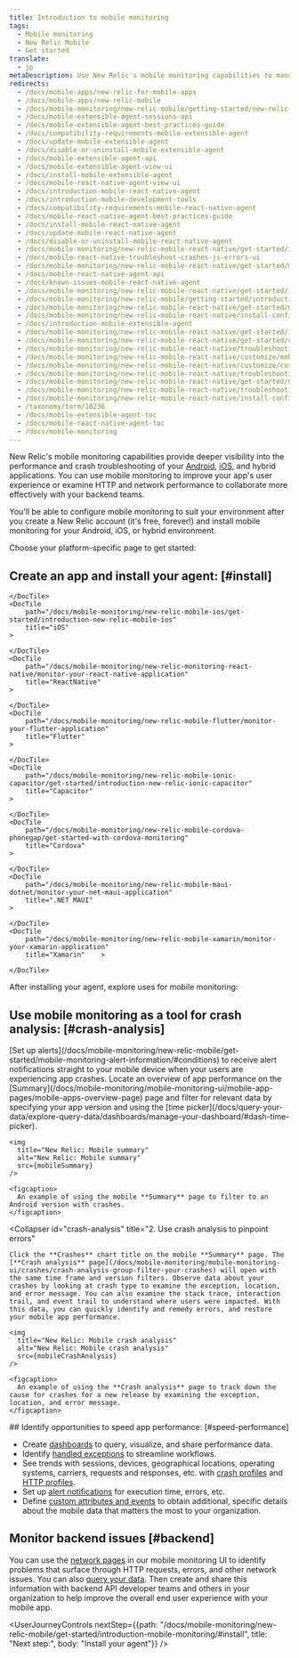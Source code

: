 ```yaml
---
title: Introduction to mobile monitoring
tags:
  - Mobile monitoring
  - New Relic Mobile
  - Get started
translate:
  - jp
metaDescription: Use New Relic's mobile monitoring capabilities to manage the performance of your iOS and Android apps and your customers' overall digital experience.
redirects:
  - /docs/mobile-apps/new-relic-for-mobile-apps
  - /docs/mobile-apps/new-relic-mobile
  - /docs/mobile-monitoring/new-relic-mobile/getting-started/new-relic-mobile
  - /docs/mobile-extensible-agent-sessions-api
  - /docs/mobile-extensible-agent-best-practices-guide
  - /docs/compatibility-requirements-mobile-extensible-agent
  - /docs/update-mobile-extensible-agent
  - /docs/disable-or-uninstall-mobile-extensible-agent
  - /docs/mobile-extensible-agent-api
  - /docs/mobile-extensible-agent-view-ui
  - /docs/install-mobile-extensible-agent
  - /docs/mobile-react-native-agent-view-ui
  - /docs/introduction-mobile-react-native-agent
  - /docs/introduction-mobile-development-tools
  - /docs/compatibility-requirements-mobile-react-native-agent
  - /docs/mobile-react-native-agent-best-practices-guide
  - /docs/install-mobile-react-native-agent
  - /docs/update-mobile-react-native-agent
  - /docs/disable-or-uninstall-mobile-react-native-agent
  - /docs/mobile-monitoring/new-relic-mobile-react-native/get-started/introduction-mobile-react-native-agent
  - /docs/mobile-react-native-troubleshoot-crashes-js-errors-ui
  - /docs/mobile-monitoring/new-relic-mobile-react-native/get-started/mobile-react-native-agent-best-practices-guide
  - /docs/mobile-react-native-agent-api
  - /docs/known-issues-mobile-react-native-agent
  - /docs/mobile-monitoring/new-relic-mobile-react-native/get-started/introduction-mobile-development-tools
  - /docs/mobile-monitoring/new-relic-mobile/getting-started/introduction-new-relic-mobile
  - /docs/mobile-monitoring/new-relic-mobile-react-native/get-started/mobile-development-tools
  - /docs/mobile-monitoring/new-relic-mobile-react-native/install-configure/install-mobile-react-native-agent
  - /docs/introduction-mobile-extensible-agent
  - /docs/mobile-monitoring/new-relic-mobile-react-native/get-started/introduction-mobile-react-native
  - /docs/mobile-monitoring/new-relic-mobile-react-native/get-started/compatibility-requirements-mobile-react-native-agent
  - /docs/mobile-monitoring/new-relic-mobile-react-native/troubleshooting/mobile-react-native-troubleshoot-crashes-js-errors-ui
  - /docs/mobile-monitoring/new-relic-mobile-react-native/customize/mobile-react-native-agent-api
  - /docs/mobile-monitoring/new-relic-mobile-react-native/customize/customize-query-mobile-app-data-react-native
  - /docs/mobile-monitoring/new-relic-mobile-react-native/troubleshooting/no-data-appears-react-native
  - /docs/mobile-monitoring/new-relic-mobile-react-native/get-started/mobile-react-native-best-practices-guide
  - /docs/mobile-monitoring/new-relic-mobile-react-native/troubleshooting/troubleshoot-react-native-known-issues
  - /docs/mobile-monitoring/new-relic-mobile-react-native/install-configure/update-mobile-react-native-agent
  - /taxonomy/term/10236
  - /docs/mobile-extensible-agent-toc
  - /docs/mobile-react-native-agent-toc
  - /docs/mobile-monitoring
---
```






New Relic's mobile monitoring capabilities provide deeper visibility into the performance and crash troubleshooting of your [Android](/docs/mobile-monitoring/new-relic-mobile-android/get-started/introduction-new-relic-mobile-android), [iOS](/docs/mobile-monitoring/new-relic-mobile-ios/get-started/introduction-new-relic-mobile-ios), and hybrid applications. You can use mobile monitoring to improve your app's user experience or examine HTTP and network performance to collaborate more effectively with your backend teams.

You'll be able to configure mobile monitoring to suit your environment after you create a New Relic account (it's free, forever!) and install mobile monitoring for your Android, iOS, or hybrid environment. 

Choose your platform-specific page to get started:

## Create an app and install your agent: [#install]

<DocTiles>
    <DocTile
        path="/docs/mobile-monitoring/new-relic-mobile-android/get-started/introduction-new-relic-mobile-android"
        title="Android"
    >
        
    </DocTile>
    <DocTile
        path="/docs/mobile-monitoring/new-relic-mobile-ios/get-started/introduction-new-relic-mobile-ios"
        title="iOS"
    >
        
    </DocTile>
    <DocTile
        path="/docs/mobile-monitoring/new-relic-monitoring-react-native/monitor-your-react-native-application"
        title="ReactNative"
    >
        
    </DocTile>
    <DocTile
        path="/docs/mobile-monitoring/new-relic-mobile-flutter/monitor-your-flutter-application"
        title="Flutter"
    >
        
    </DocTile>
    <DocTile
        path="/docs/mobile-monitoring/new-relic-mobile-ionic-capacitor/get-started/introduction-new-relic-ionic-capacitor"
        title="Capacitor"
    >
        
    </DocTile>
    <DocTile
        path="/docs/mobile-monitoring/new-relic-mobile-cordova-phonegap/get-started-with-cordova-monitoring"
        title="Cordova"
    >
        
    </DocTile>
    <DocTile
        path="/docs/mobile-monitoring/new-relic-mobile-maui-dotnet/monitor-your-net-maui-application"
        title=".NET MAUI"
    >
        
    </DocTile>
    <DocTile
        path="/docs/mobile-monitoring/new-relic-mobile-xamarin/monitor-your-xamarin-application"
        title="Xamarin"    >
        
    </DocTile>

</DocTiles>  
After installing your agent, explore uses for mobile monitoring:

## Use mobile monitoring as a tool for crash analysis: [#crash-analysis]

<CollapserGroup>
  <Collapser
    id="alert"
    title="1. Receive alert notifications about crashes"
  >
    [Set up alerts](/docs/mobile-monitoring/new-relic-mobile/get-started/mobile-monitoring-alert-information/#conditions) to receive alert notifications straight to your mobile device when your users are experiencing app crashes. Locate an overview of app performance on the [Summary](/docs/mobile-monitoring/mobile-monitoring-ui/mobile-app-pages/mobile-apps-overview-page) page and filter for relevant data by specifying your app version and using the [time picker](/docs/query-your-data/explore-query-data/dashboards/manage-your-dashboard/#dash-time-picker).

    <img
      title="New Relic: Mobile summary"
      alt="New Relic: Mobile summary"
      src={mobileSummary}
    />

    <figcaption>
      An example of using the mobile **Summary** page to filter to an Android version with crashes.
    </figcaption>
  </Collapser>

  <Collapser
    id="crash-analysis"
    title="2. Use crash analysis to pinpoint errors"
  >
    Click the **Crashes** chart title on the mobile **Summary** page. The [**Crash analysis** page](/docs/mobile-monitoring/mobile-monitoring-ui/crashes/crash-analysis-group-filter-your-crashes) will open with the same time frame and version filters. Observe data about your crashes by looking at crash type to examine the exception, location, and error message. You can also examine the stack trace, interaction trail, and event trail to understand where users were impacted. With this data, you can quickly identify and remedy errors, and restore your mobile app performance.

    <img
      title="New Relic: Mobile crash analysis"
      alt="New Relic: Mobile crash analysis"
      src={mobileCrashAnalysis}
    />

    <figcaption>
      An example of using the **Crash analysis** page to track down the cause for crashes for a new release by examining the exception, location, and error message.
    </figcaption>
  </Collapser>
</CollapserGroup>
## Identify opportunities to speed app performance: [#speed-performance]

* Create [dashboards](/docs/dashboards/new-relic-one-dashboards/get-started/introduction-new-relic-one-dashboards) to query, visualize, and share performance data.
* Identify [handled exceptions](/docs/mobile-monitoring/mobile-monitoring-ui/crashes/introduction-mobile-handled-exceptions) to streamline workflows.
* See trends with sessions, devices, geographical locations, operating systems, carriers, requests and responses, etc. with [crash profiles](/docs/mobile-monitoring/mobile-monitoring-ui/crashes/crash-analysis-group-filter-your-crashes) and [HTTP profiles](/docs/mobile-monitoring/mobile-monitoring-ui/network-pages/mobile-http-error-profiles-find-error-causes).
* Set up [alert notifications](/docs/mobile-monitoring/new-relic-mobile/getting-started/alert-information-new-relic-mobile) for execution time, errors, etc.
* Define [custom attributes and events](/docs/insights/insights-data-sources/custom-events/insert-custom-events-attributes-mobile-data) to obtain additional, specific details about the mobile data that matters the most to your organization.

## Monitor backend issues [#backend]

You can use the [network pages](/docs/mobile-monitoring/mobile-monitoring-ui/network-pages) in our mobile monitoring UI to identify problems that surface through HTTP requests, errors, and other network issues. You can also [query your data](/docs/using-new-relic/data/understand-data/query-new-relic-data). Then create <InlinePopover type="dashboards" /> and share this information with backend API developer teams and others in your organization to help improve the overall end user experience with your mobile app.

<UserJourneyControls
    nextStep={{path: "/docs/mobile-monitoring/new-relic-mobile/get-started/introduction-mobile-monitoring/#install", title: "Next step:", body: "Install your agent"}}
/>